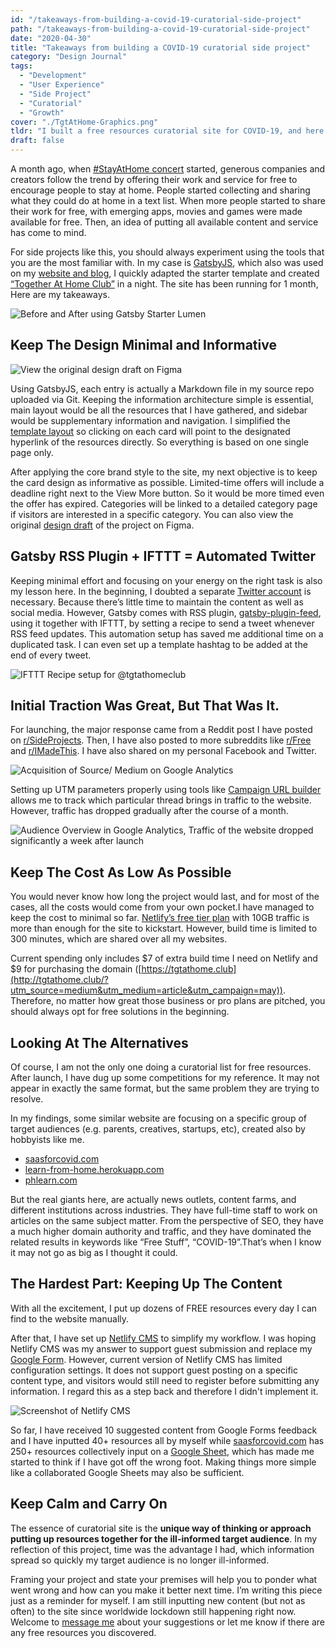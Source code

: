 ```yaml
---
id: "/takeaways-from-building-a-covid-19-curatorial-side-project"
path: "/takeaways-from-building-a-covid-19-curatorial-side-project"
date: "2020-04-30"
title: "Takeaways from building a COVID-19 curatorial side project"
category: "Design Journal"
tags:
  - "Development"
  - "User Experience"
  - "Side Project"
  - "Curatorial"
  - "Growth"
cover: "./TgtAtHome-Graphics.png"
tldr: "I built a free resources curatorial site for COVID-19, and here are my lessons"
draft: false
---
```


A month ago, when [#StayAtHome concert](https://tgtathome.club/category/music/) started, generous companies and creators follow the trend by offering their work and service for free to encourage people to stay at home. People started collecting and sharing what they could do at home in a text list. When more people started to share their work for free, with emerging apps, movies and games were made available for free. Then, an idea of putting all available content and service has come to mind.

For side projects like this, you should always experiment using the tools that you are the most familiar with. In my case is [GatsbyJS](https://www.gatsbyjs.com/), which also was used on my [website and blog](/), I quickly adapted the starter template and created [“Together At Home Club”](http://tgtathome.club/?utm_source=medium&utm_medium=blog&utm_campaign=launch) in a night. The site has been running for 1 month, Here are my takeaways.

![Before and After using [Gatsby Starter Lumen](https://www.gatsbyjs.org/starters/alxshelepenok/gatsby-starter-lumen/)](./TgtAtHome-Behind-1.png)

## Keep The Design Minimal and Informative

![View the [original design draft on Figma](https://www.figma.com/file/bDL1o713kTHgopoXB0eA62/Together-At-Home?node-id=0%3A1)](./Desktop.jpg)

Using GatsbyJS, each entry is actually a Markdown file in my source repo uploaded via Git. Keeping the information architecture simple is essential, main layout would be all the resources that I have gathered, and sidebar would be supplementary information and navigation. I simplified the [template layout](https://www.gatsbyjs.org/starters/alxshelepenok/gatsby-starter-lumen/) so clicking on each card will point to the designated hyperlink of the resources directly. So everything is based on one single page only.

After applying the core brand style to the site, my next objective is to keep the card design as informative as possible. Limited-time offers will include a deadline right next to the View More button. So it would be more timed even the offer has expired. Categories will be linked to a detailed category page if visitors are interested in a specific category. You can also view the original [design draft](https://www.figma.com/file/bDL1o713kTHgopoXB0eA62/Together-At-Home?node-id=0%3A1) of the project on Figma.

## Gatsby RSS Plugin + IFTTT = Automated Twitter

Keeping minimal effort and focusing on your energy on the right task is also my lesson here. In the beginning, I doubted a separate [Twitter account](https://www.twitter.com/tgtathomeclub) is necessary. Because there’s little time to maintain the content as well as social media. However, Gatsby comes with RSS plugin, [gatsby-plugin-feed](https://www.gatsbyjs.org/packages/gatsby-plugin-feed/), using it together with IFTTT, by setting a recipe to send a tweet whenever RSS feed updates. This automation setup has saved me additional time on a duplicated task. I can even set up a template hashtag to be added at the end of every tweet.

![IFTTT Recipe setup for [@tgtathomeclub](https://www.twitter.com/tgtathomeclub)](./ifttt-twitter.png)

## Initial Traction Was Great, But That Was It.

For launching, the major response came from a Reddit post I have posted on [r/SideProjects](https://www.reddit.com/r/SideProject/comments/flqtaf/a_website_collects_all_free_online_courses_music/). Then, I have also posted to more subreddits like [r/Free ](https://www.reddit.com/r/FREE/comments/g8caiv/collection_of_free_services_apps_films_and_games/)and [r/IMadeThis](https://www.reddit.com/r/IMadeThis/comments/fnvynq/together_at_home_club_a_website_collects_all_free/). I have also shared on my personal Facebook and Twitter.

![Acquisition of Source/ Medium on Google Analytics](./ga-acquisition.png)

Setting up UTM parameters properly using tools like [Campaign URL builder ](https://ga-dev-tools.appspot.com/campaign-url-builder/)allows me to track which particular thread brings in traffic to the website. However, traffic has dropped gradually after the course of a month.

![Audience Overview in Google Analytics, Traffic of the website dropped significantly a week after launch](./ga-traffic.png)

## Keep The Cost As Low As Possible

You would never know how long the project would last, and for most of the cases, all the costs would come from your own pocket.I have managed to keep the cost to minimal so far. [Netlify’s free tier plan](https://www.netlify.com/pricing/) with 10GB traffic is more than enough for the site to kickstart. However, build time is limited to 300 minutes, which are shared over all my websites.

Current spending only includes $7 of extra build time I need on Netlify and $9 for purchasing the domain ([https://tgtathome.club](http://tgtathome.club/?utm_source=medium&utm_medium=article&utm_campaign=may)). Therefore, no matter how great those business or pro plans are pitched, you should always opt for free solutions in the beginning.

## Looking At The Alternatives

Of course, I am not the only one doing a curatorial list for free resources. After launch, I have dug up some competitions for my reference. It may not appear in exactly the same format, but the same problem they are trying to resolve.

In my findings, some similar website are focusing on a specific group of target audiences (e.g. parents, creatives, startups, etc), created also by hobbyists like me.

- [saasforcovid.com](https://saasforcovid.com/)
- [learn-from-home.herokuapp.com](https://learn-from-home.herokuapp.com/index.html)
- [phlearn.com](https://phlearn.com/resources)


But the real giants here, are actually news outlets, content farms, and different institutions across industries. They have full-time staff to work on articles on the same subject matter. From the perspective of SEO, they have a much higher domain authority and traffic, and they have dominated the related results in keywords like “Free Stuff”, “COVID-19”.That’s when I know it may not go as big as I thought it could.

## The Hardest Part: Keeping Up The Content

With all the excitement, I put up dozens of FREE resources every day I can find to the website manually.

After that, I have set up [Netlify CMS](https://www.netlifycms.org/) to simplify my workflow. I was hoping Netlify CMS was my answer to support guest submission and replace my [Google Form](https://forms.gle/B6yXL7xEUSKTnLY98). However, current version of Netlify CMS has limited configuration settings. It does not support guest posting on a specific content type, and visitors would still need to register before submitting any information. I regard this as a step back and therefore I didn't implement it.

![Screenshot of Netlify CMS](./netlify-cms.png)

So far, I have received 10 suggested content from Google Forms feedback and I have inputted 40+ resources all by myself while [saasforcovid.com](https://saasforcovid.com/) has 250+ resources collectively input on a [Google Sheet](https://docs.google.com/spreadsheets/d/1QdMr6TYlPLgc8nip165CyuDrr5WPcxnzqxJBJK_EfJ0/edit#gid=0), which has made me started to think if I have got off the wrong foot. Making things more simple like a collaborated Google Sheets may also be sufficient.

## Keep Calm and Carry On

The essence of curatorial site is the **unique way of thinking or approach putting up resources together for the ill-informed target audience**. In my reflection of this project, time was the advantage I had, which information spread so quickly my target audience is no longer ill-informed.

Framing your project and state your premises will help you to ponder what went wrong and how can you make it better next time. I’m writing this piece just as a reminder for myself. I am still inputting new content (but not as often) to the site since worldwide lockdown still happening right now. Welcome to [message me](https://twitter.com/@desktopofsamuel) about your suggestions or let me know if there are any free resources you discovered.